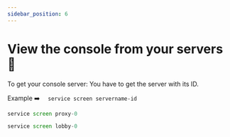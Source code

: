 ```yaml
---
sidebar_position: 6
---
```

# View the console from your servers 🧐  

To get your console server: You have to get the server with its ID.

Example ➡️  ``  service screen servername-id``


<Tabs>

  <TabItem value="proxy" label="DreamNetwork.jar - Example Proxy" default>

```jsx title=/root/DNLauncher.jar
service screen proxy-0
```

  </TabItem>
  <TabItem value="server" label="DreamNetwork.jar - Example Server">

```jsx title=/root/DNLauncher.jar
service screen lobby-0
```

  </TabItem>
</Tabs>



